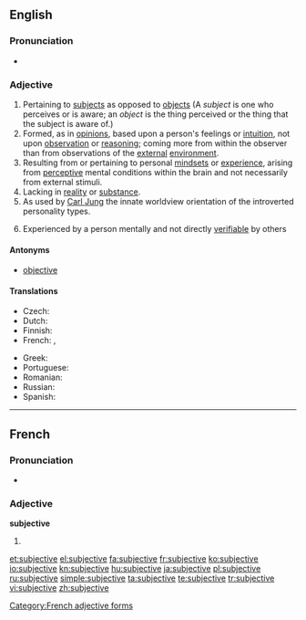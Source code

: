 ==English==

===Pronunciation===

* {{IPA|/səbˈdʒɛktɪv/|/sʌbˈdʒɛktɪv/}}

===Adjective===
{{en-adj}}

# Pertaining to [[subject]]s as opposed to [[object]]s (A ''subject'' is one who perceives or is aware; an ''object'' is the thing perceived or the thing that the subject is aware of.)
# Formed, as in [[opinion]]s, based upon a person's feelings or [[intuition]], not upon [[observation]] or [[reasoning]]; coming more from within the observer than from observations of the [[external]] [[environment]].
# Resulting from or pertaining to personal [[mindset]]s or [[experience]], arising from [[perceptive]] mental conditions within the brain and not necessarily from external stimuli.
# Lacking in [[reality]] or [[substance]].
# As used by [[w:Carl Jung|Carl Jung]] the innate worldview orientation of the introverted personality types.
# {{philosophy|psychology}} Experienced by a person mentally and not directly [[verifiable]] by others

====Antonyms====
* [[objective]]

====Translations====
{{trans-top|based upon subjective feelings or intuition}}
* Czech: {{t-|cs|subjektivní}}
* Dutch: {{t+|nl|subjectief}}
* Finnish: {{t+|fi|subjektiivinen}}
* French: {{t+|fr|subjectif|m}},  {{t+|fr|subjective|f}}
{{trans-mid}}
* Greek: {{t|el|υποκειμενικός|m|tr=ypokeimenikós|sc=Grek}}
* Portuguese: {{t+|pt|subjetivo}}
* Romanian: {{t|ro|subiectiv}}
* Russian: {{t|ru|субъективный|sc=Cyrl|tr=sub"jektívnyj|alt=субъекти́вный}}
* Spanish: {{t+|es|subjetivo}}
{{trans-bottom}}

----

==French==

===Pronunciation===
* {{IPA|/syb.ʒɛk.tiv/|lang=fr}}

===Adjective===
'''subjective''' {{f}}

# {{feminine of|subjectif|lang=fr}}

[[Category:French adjective forms]]

[[et:subjective]]
[[el:subjective]]
[[fa:subjective]]
[[fr:subjective]]
[[ko:subjective]]
[[io:subjective]]
[[kn:subjective]]
[[hu:subjective]]
[[ja:subjective]]
[[pl:subjective]]
[[ru:subjective]]
[[simple:subjective]]
[[ta:subjective]]
[[te:subjective]]
[[tr:subjective]]
[[vi:subjective]]
[[zh:subjective]]